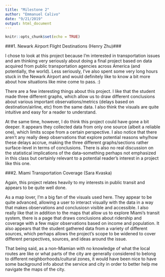 ```yaml
---
title: "Milestone 2"
author: "Emmanuel Calivo"
date: "9/21/2019"
output: html_document
---
```


```r
knitr::opts_chunk$set(echo = TRUE)
```
###1. Newark Airport Flight Destinations (Henry Zhu)###

I chose to look at this project because I'm interested in transportation issues and am thinking very seriously about doing a final project based on data acquired from public transportation agencies across America (and potentially, the world). Less seriously, I've also spent some very long hours stuck in the Newark Airport and would definitely like to know a bit more about how situations like mine come to pass. :)

There are a few interesting things about this project. I like that the student made three different graphs, which allow us to draw different conclusions about various important observations/metrics (delays based on destination/airline, etc) from the same data. I also think the visuals are quite intuitive and easy for a reader to understand.

At the same time, however, I do think this project could have gone a bit deeper. It appears they collected data from only one source (albeit a reliable one), which limits scope from a certain perspective. I also notice that there aren't any really deep observations that explore potential reasons why/how these delays accrue, making the three different graphs/sections rather surface-level in terms of conclusions. There is also no real discussion on the statistical implications of the data--something perhaps not emphasized in this class but certainly relevant to a potential reader's interest in a project like this one.

###2. Miami Transportation Coverage (Sara Kvaska)

Again, this project relates heavily to my interests in public transit and appears to be quite well done.

As a map lover, I'm a big fan of the visuals used here. They appear to be quite advanced, allowing a user to interact visually with the data in a way that makes observations and conclusiosn visible and accessible. I also really like that in addition to the maps that allow us to explore Miami's transit system, there is a page that draws conclusions about ridership and coverage with a few major observations based on income and population. It also appears that the student gathered data from a variety of different sources, which perhaps allows the project's scope to be widened to cover different perspectives, sources, and ideas around the issue.

That being said, as a non-Miamian with no knowledge of what the local routes are like or what parts of the city are generally considered to belong to different neighborhoods/cultural zones, it would have been nice to have some background info about the service and city in order to better help me navigate the maps of the city.


